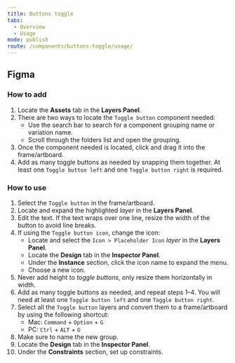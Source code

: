 ```yaml
---
title: Buttons toggle
tabs:
  - Overview
  - Usage
mode: publish
route: /components/buttons-toggle/usage/
---
```


## Figma

### How to add

1. Locate the **Assets** tab in the **Layers Panel**.
2. There are two ways to locate the `Toggle button` component needed:
   - Use the search bar to search for a component grouping name or variation name.
   - Scroll through the folders list and open the grouping.
3. Once the component needed is located, click and drag it into the frame/artboard.
4. Add as many toggle buttons as needed by snapping them together. At least one `Toggle button left` and one `Toggle button right` is required.

### How to use

1. Select the `Toggle button` in the frame/artboard.
2. Locate and expand the highlighted _layer_ in the **Layers Panel**.
3. Edit the text. If the text wraps over one line, resize the width of the button to avoid line breaks.
4. If using the `Toggle button icon`, change the icon:
   - Locate and select the `Icon > Placeholder Icon` _layer_ in the **Layers Panel**.
   - Locate the **Design** tab in the **Inspector Panel**.
   - Under the **Instance** section, click the icon name to expand the menu.
   - Choose a new icon.
5. Never add height to _toggle buttons_, only resize them horizontally in width.
6. Add as many toggle buttons as needed, and repeat steps 1–4. You will need at least one `Toggle button left` and one `Toggle button right`.
7. Select all the `Toggle button` layers and convert them to a frame/artboard by using the following shortcut:
   - Mac: `Command` + `Option` + `G`
   - PC: `Ctrl` + `ALT` + `G`
8. Make sure to name the new group.
9. Locate the **Design** tab in the **Inspector Panel**.
10. Under the **Constraints** section, set up constraints.
